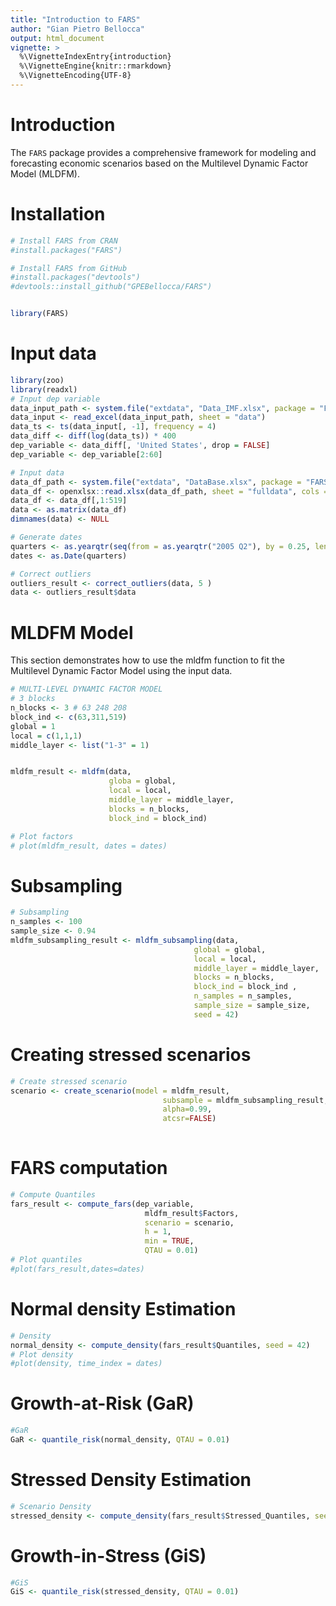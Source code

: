 ```yaml
---
title: "Introduction to FARS"
author: "Gian Pietro Bellocca"
output: html_document
vignette: >
  %\VignetteIndexEntry{introduction}
  %\VignetteEngine{knitr::rmarkdown}
  %\VignetteEncoding{UTF-8}
---
```


# Introduction

The `FARS` package provides a comprehensive framework for modeling and forecasting economic scenarios based on the Multilevel Dynamic Factor Model (MLDFM).

# Installation

```r

# Install FARS from CRAN
#install.packages("FARS")

# Install FARS from GitHub
#install.packages("devtools")
#devtools::install_github("GPEBellocca/FARS")


library(FARS)
```

# Input data

```r
library(zoo)
library(readxl)
# Input dep variable
data_input_path <- system.file("extdata", "Data_IMF.xlsx", package = "FARS")
data_input <- read_excel(data_input_path, sheet = "data")
data_ts <- ts(data_input[, -1], frequency = 4)
data_diff <- diff(log(data_ts)) * 400
dep_variable <- data_diff[, 'United States', drop = FALSE] 
dep_variable <- dep_variable[2:60]

# Input data
data_df_path <- system.file("extdata", "DataBase.xlsx", package = "FARS")
data_df <- openxlsx::read.xlsx(data_df_path, sheet = "fulldata", cols = 2:625)
data_df <- data_df[,1:519]
data <- as.matrix(data_df)
dimnames(data) <- NULL

# Generate dates
quarters <- as.yearqtr(seq(from = as.yearqtr("2005 Q2"), by = 0.25, length.out = 59))
dates <- as.Date(quarters)

# Correct outliers
outliers_result <- correct_outliers(data, 5 )
data <- outliers_result$data

```

# MLDFM Model
This section demonstrates how to use the mldfm function to fit the Multilevel Dynamic Factor Model using the input data.

```r
# MULTI-LEVEL DYNAMIC FACTOR MODEL
# 3 blocks
n_blocks <- 3 # 63 248 208
block_ind <- c(63,311,519)
global = 1
local = c(1,1,1)
middle_layer <- list("1-3" = 1)


mldfm_result <- mldfm(data, 
                      globa = global,
                      local = local,
                      middle_layer = middle_layer,
                      blocks = n_blocks, 
                      block_ind = block_ind) 

# Plot factors
# plot(mldfm_result, dates = dates) 

```
# Subsampling

```r
# Subsampling
n_samples <- 100
sample_size <- 0.94
mldfm_subsampling_result <- mldfm_subsampling(data, 
                                         global = global, 
                                         local = local,
                                         middle_layer = middle_layer,
                                         blocks = n_blocks, 
                                         block_ind = block_ind , 
                                         n_samples = n_samples,
                                         sample_size = sample_size,
                                         seed = 42) 
```

# Creating stressed scenarios

```r
# Create stressed scenario
scenario <- create_scenario(model = mldfm_result,
                                  subsample = mldfm_subsampling_result,
                                  alpha=0.99,
                                  atcsr=FALSE)
                                      
```

# FARS computation

```r
# Compute Quantiles
fars_result <- compute_fars(dep_variable, 
                              mldfm_result$Factors, 
                              scenario = scenario, 
                              h = 1,   
                              min = TRUE,
                              QTAU = 0.01) 
# Plot quantiles
#plot(fars_result,dates=dates)
```

# Normal density Estimation

```r
# Density 
normal_density <- compute_density(fars_result$Quantiles, seed = 42)
# Plot density
#plot(density, time_index = dates)

```

# Growth-at-Risk (GaR)

```r
#GaR
GaR <- quantile_risk(normal_density, QTAU = 0.01)
```

# Stressed Density Estimation

```r
# Scenario Density 
stressed_density <- compute_density(fars_result$Stressed_Quantiles, seed = 42)

```

# Growth-in-Stress (GiS)

```r
#GiS
GiS <- quantile_risk(stressed_density, QTAU = 0.01)
```




